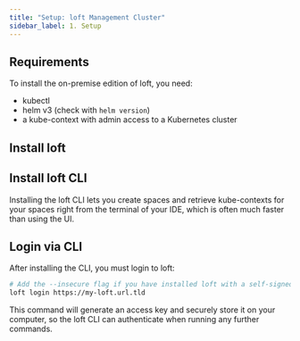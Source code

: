 ```yaml
---
title: "Setup: loft Management Cluster"
sidebar_label: 1. Setup
---
```



<!--

## Choose: Hybrid SaaS vs On-Premise

<CompareEditionsFragment/>

<br/>

<Tabs
  groupId="edition"
  defaultValue="on-premise"
  values={[
    { label: 'On-Premise Edition', value: 'on-premise', },
    { label: 'Hybrid SaaS Edition', value: 'saas', },
  ]
}>
<TabItem value="on-premise">

:::note Why On-Premise?
The on-premise edition of loft is a good choice for:
- larger companies with many users and different teams
- teams that run Kubernetes within a (virtual) private cloud (without public IP)
- teams that work behind a corporate firewall
:::

-->

## Requirements
To install the on-premise edition of loft, you need:
- kubectl
- helm v3 (check with `helm version`)
- a kube-context with admin access to a Kubernetes cluster


## Install loft

<InstallOnPremiseFragment/>

<!--

</TabItem>
<TabItem value="saas">

:::note Why SaaS?
The Hybrid SaaS Edition of loft is a good choice for:
- teams that run Kubernetes clusters within a public cloud
- teams that want to save the admin cost for maintaining and upgrading loft
- teams with less experience regarding Kubernetes administration
:::

:::caution No Kubernetes Hosting
loft does <u>**not**</u> offer Kubernetes hosting. Even with the SaaS edition, you need to connect your own clusters. See the table above for details between the Hybrid SaaS Edition and On-Premise Edition.
:::

COMING SOON

TODO: beta sign up

</TabItem>
</Tabs>

-->

## Install loft CLI
Installing the loft CLI lets you create spaces and retrieve kube-contexts for your spaces right from the terminal of your IDE, which is often much faster than using the UI.

<InstallCLIFragment/>


## Login via CLI
After installing the CLI, you must login to loft:
```bash
# Add the --insecure flag if you have installed loft with a self-signed certificate
loft login https://my-loft.url.tld
```
This command will generate an access key and securely store it on your computer, so the loft CLI can authenticate when running any further commands.
